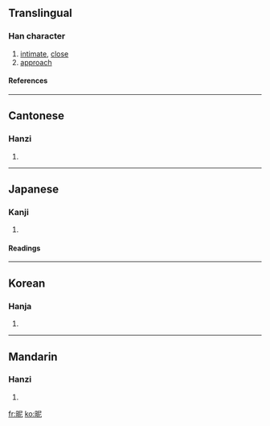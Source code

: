 ==Translingual==
===Han character===
{{Han char|rn=72|rad=日|as=05|sn=9|four=6701<sub>1</sub>|canj=日尸心 (ASP)}}
# [[intimate]], [[close]]
# [[approach]]
====References====
{{Han ref|kx=0494.070|dkj=13866|dj=0858.130|hdz=21504.020|uh=6635|ud=26165|bh=CEEE|bd=52974}}
----
==Cantonese==
===Hanzi===
{{yue-hanzi|jyut=|y=nik1}}
# {{defn|Cantonese}}
----
==Japanese==
===Kanji===
{{ja-kanji|grade=|rs=日05}}
# {{defn|Japanese}} 
====Readings====
{{ja-readings|on=[[じつ]] (jitsu), [[しょく]] (shoku)|kun=[[ちかずく]] (chikazuku)}}
----
==Korean==
===Hanja===
{{ko-hanja|hangeul=닐>일, 녜>예|eumhun=|rv=nil>il, nye>ye|mr=nil>il, nye>ye|y=nil>il, nyey>yey}}
# {{defn|Korean}}
----
==Mandarin==
===Hanzi===
{{cmn-hanzi|pin=[[nì]] (ni4)|wg=ni<sup>4</sup>}}
# {{defn|Mandarin}}

[[fr:昵]]
[[ko:昵]]